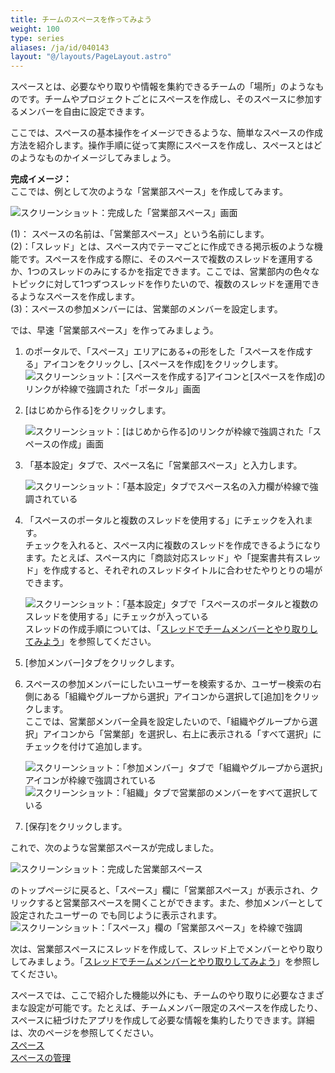 ```yaml
---
title: チームのスペースを作ってみよう
weight: 100
type: series
aliases: /ja/id/040143
layout: "@/layouts/PageLayout.astro"
---
```



スペースとは、必要なやり取りや情報を集約できるチームの「場所」のようなものです。チームやプロジェクトごとにスペースを作成し、そのスペースに参加するメンバーを自由に設定できます。

ここでは、スペースの基本操作をイメージできるような、簡単なスペースの作成方法を紹介します。操作手順に従って実際にスペースを作成し、スペースとはどのようなものかイメージしてみましょう。

**完成イメージ：**  
ここでは、例として次のような「営業部スペース」を作成してみます。

<Img
  src="/k/kintone/img-ja/add_team_space_img11.png"
  alt="スクリーンショット：完成した「営業部スペース」画面"
/>

(1)： スペースの名前は、「営業部スペース」という名前にします。  
(2)：「スレッド」とは、スペース内でテーマごとに作成できる掲示板のような機能です。スペースを作成する際に、そのスペースで複数のスレッドを運用するか、1つのスレッドのみにするかを指定できます。ここでは、営業部内の色々なトピックに対して1つずつスレッドを作りたいので、複数のスレッドを運用できるようなスペースを作成します。  
(3)：スペースの参加メンバーには、営業部のメンバーを設定します。

では、早速「営業部スペース」を作ってみましょう。

1. <Kintone />のポータルで、「スペース」エリアにある+の形をした「スペースを作成する」アイコンをクリックし、[スペースを作成]をクリックします。
   <Img
     src="/k/kintone/img-ja/add_space_img01.png"
     alt="スクリーンショット：[スペースを作成する]アイコンと[スペースを作成]のリンクが枠線で強調された「ポータル」画面"
   />

1. [はじめから作る]をクリックします。

   <Img
     src="/k/kintone/img-ja/add_team_space_img02.png"
     alt="スクリーンショット：[はじめから作る]のリンクが枠線で強調された「スペースの作成」画面"
   />

1. 「基本設定」タブで、スペース名に「営業部スペース」と入力します。

   <Img
     src="/k/kintone/img-ja/add_team_space_img03.png"
     alt="スクリーンショット：「基本設定」タブでスペース名の入力欄が枠線で強調されている"
   />

1. 「スペースのポータルと複数のスレッドを使用する」にチェックを入れます。  
    チェックを入れると、スペース内に複数のスレッドを作成できるようになります。たとえば、スペース内に「商談対応スレッド」や「提案書共有スレッド」を作成すると、それぞれのスレッドタイトルに合わせたやりとりの場ができます。

   <Img
     src="/k/kintone/img-ja/add_team_space_img05.png"
     alt="スクリーンショット：「基本設定」タブで「スペースのポータルと複数のスレッドを使用する」にチェックが入っている"
   />
   <Hint>
     スレッドの作成手順については、「[スレッドでチームメンバーとやり取りしてみよう](/k/ja/id/040144.html)」を参照してください。
   </Hint>

1. [参加メンバー]タブをクリックします。

1. スペースの参加メンバーにしたいユーザーを検索するか、ユーザー検索の右側にある「組織やグループから選択」アイコンから選択して[追加]をクリックします。  
   ここでは、営業部メンバー全員を設定したいので、「組織やグループから選択」アイコンから「営業部」を選択し、右上に表示される「すべて選択」にチェックを付けて追加します。

   <Img
     src="/k/kintone/img-ja/add_team_space_img07.png"
     alt="スクリーンショット：「参加メンバー」タブで「組織やグループから選択」アイコンが枠線で強調されている"
   />
   <Img
     src="/k/kintone/img-ja/add_team_space_img08.png"
     alt="スクリーンショット：「組織」タブで営業部のメンバーをすべて選択している"
   />

1. [保存]をクリックします。

これで、次のような営業部スペースが完成しました。

<Img
  src="/k/kintone/img-ja/add_team_space_img09.png"
  alt="スクリーンショット：完成した営業部スペース"
/>

<Kintone />のトップページに戻ると、「スペース」欄に「営業部スペース」が表示され、クリックすると営業部スペースを開くことができます。また、参加メンバーとして設定されたユーザーの
<Kintone />でも同じように表示されます。
<Img
  src="/k/kintone/img-ja/add_team_space_img10.png"
  alt="スクリーンショット：「スペース」欄の「営業部スペース」を枠線で強調"
/>

次は、営業部スペースにスレッドを作成して、スレッド上でメンバーとやり取りしてみましょう。「[スレッドでチームメンバーとやり取りしてみよう](/k/ja/id/040144.html)」を参照してください。

<Hint>

スペースでは、ここで紹介した機能以外にも、チームのやり取りに必要なさまざまな設定が可能です。たとえば、チームメンバー限定のスペースを作成したり、スペースに紐づけたアプリを作成して必要な情報を集約したりできます。詳細は、次のページを参照してください。  
[スペース](/k/ja/id/040691.html)  
[スペースの管理](/k/ja/id/04071.html)

</Hint>

